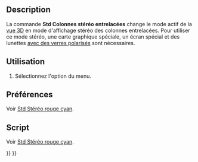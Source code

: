 <languages/>

{{Docnav/fr
|[[Std_ViewIvStereoInterleavedRows/fr|Lignes stéréo entrelacées]]
|[[Std_ViewIvStereoOff/fr|Stéréo désactivée]]
|[[Std_View_Menu/fr|Menu Affichage]]
|IconL=Std_ViewIvStereoInterleavedRows.svg
|IconR=Std_ViewIvStereoOff.svg
|IconC=Freecad.svg
}}

{{GuiCommand/fr
|Name=Std ViewIvStereoInterleavedColumns
|Name/fr=Std Colonnes stéréo entrelacées
|MenuLocation=Affichage → Stéréo → Passer en mode colonnes stéréo intercalées
|Workbenches=Tous
|SeeAlso=[[Std_ViewIvStereoRedGreen/fr|Std Stéréo rouge cyan]], [[Std_ViewIvStereoQuadBuff/fr|Std Tampon stéréo quadruple]], [[Std_ViewIvStereoInterleavedRows/fr|Std Lignes stéréo entrelacées]], [[Std_ViewIvStereoOff/fr|Std Stéréo désactivée]]
}}

==Description==

La commande '''Std Colonnes stéréo entrelacées''' change le mode actif de la [[3D_view/fr|vue 3D]] en mode d'affichage stéréo des colonnes entrelacées. Pour utiliser ce mode stéréo, une carte graphique spéciale, un écran spécial et des lunettes [https://en.wikipedia.org/wiki/Polarized_3D_system avec des verres polarisés] sont nécessaires.

<span id="Usage"></span>
==Utilisation==

# Sélectionnez l'option {{MenuCommand|Affichage → Stéréo → [[Image:Std_ViewIvStereoInterleavedColumns.svg|16px]] Passer en mode colonnes stéréo intercalées}} du menu.

<span id="Preferences"></span>
==Préférences==

Voir [[Std_ViewIvStereoRedGreen/fr#Préférences|Std Stéréo rouge cyan]].

<span id="Scripting"></span>
==Script==

Voir [[Std_ViewIvStereoRedGreen/fr#Script|Std Stéréo rouge cyan]].


{{Docnav/fr
|[[Std_ViewIvStereoInterleavedRows/fr|Lignes stéréo entrelacées]]
|[[Std_ViewIvStereoOff/fr|Stéréo désactivée]]
|[[Std_View_Menu/fr|Menu Affichage]]
|IconL=Std_ViewIvStereoInterleavedRows.svg
|IconR=Std_ViewIvStereoOff.svg
|IconC=Freecad.svg
}}

{{Std_Base_navi{{#translation:}}}}
{{Userdocnavi{{#translation:}}}}